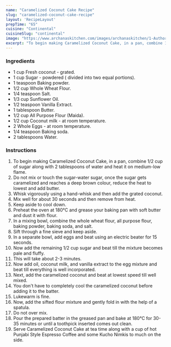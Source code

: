 ---
name: "Caramelized Coconut Cake Recipe"
slug: "caramelized-coconut-cake-recipe"
layout: 'RecipeLayout'
prepTime: "65"
cuisine: "Continental"
cuisineSlug: "continental"
image: "https://www.archanaskitchen.com/images/archanaskitchen/1-Author/navneet289-gmail.com/Caramelized_Coconut_Cake_With_fresh_coconut_1600.jpg"
excerpt: "To begin making Caramelized Coconut Cake, in a pan, combine 12 cup of sugar along with 2 tablespoons of water and heat it on medium-low flame"
---

### Ingredients

- 1 cup Fresh coconut - grated.
- 1 cup Sugar - powdered ( divided into two equal portions).
- 1 teaspoon Baking powder.
- 1/2 cup Whole Wheat Flour.
- 1/4 teaspoon Salt.
- 1/3 cup Sunflower Oil.
- 1/2 teaspoon Vanilla Extract.
- 1 tablespoon Butter.
- 1/2 cup All Purpose Flour (Maida).
- 1/2 cup Coconut milk - at room temperature.
- 2 Whole Eggs - at room temperature.
- 1/4 teaspoon Baking soda.
- 2 tablespoons Water.

### Instructions

1. To begin making Caramelized Coconut Cake, in a pan, combine 1/2 cup of sugar along with 2 tablespoons of water and heat it on medium-low flame.
1.  Do not mix or touch the sugar-water sugar, once the sugar gets caramelized and reaches a deep brown colour, reduce the heat to lowest and add butter.
1. Whisk vigorously using a hand-whisk and then add the grated coconut.
1. Mix well for about 30 seconds and then remove from heat.
1. Keep aside to cool down.
1. Preheat the oven at 180°C and grease your baking pan with soft butter and dust it with flour.
1. In a mixing bowl, combine the whole wheat flour, all purpose flour, baking powder, baking soda, and salt.
1. Sift through a fine sieve and keep aside.
1. In a separate bowl, add eggs and beat using an electric beater for 15 seconds.
1. Now add the remaining 1/2 cup sugar and beat till the mixture becomes pale and fluffy.
1. This will take about 2-3 minutes.
1. Now add oil, coconut milk, and vanilla extract to the egg mixture and beat till everything is well incorporated.
1. Next, add the caramelized coconut and beat at lowest speed till well mixed.
1. You don't have to completely cool the caramelized coconut before adding it to the batter.
1. Lukewarm is fine.
1. Now, add the sifted flour mixture and gently fold in with the help of a spatula.
1. Do not over mix.
1. Pour the prepared batter in the greased pan and bake at 180°C for 30-35 minutes or until a toothpick inserted comes out clean.
1. Serve Caramelized Coconut Cake at tea time along with a cup of hot Punjabi Style Espresso Coffee and some Kucho Nimkis to much on the side.
